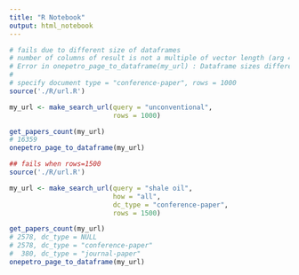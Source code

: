 ```yaml
---
title: "R Notebook"
output: html_notebook
---
```



```r
# fails due to different size of dataframes
# number of columns of result is not a multiple of vector length (arg 40)
# Error in onepetro_page_to_dataframe(my_url) : Dataframe sizes different
# 
# specify document type = "conference-paper", rows = 1000
source('./R/url.R')

my_url <- make_search_url(query = "unconventional",
                          rows = 1000)

get_papers_count(my_url)
# 16359
onepetro_page_to_dataframe(my_url)
```



```r
## fails when rows=1500
source('./R/url.R')

my_url <- make_search_url(query = "shale oil", 
                          how = "all", 
                          dc_type = "conference-paper",
                          rows = 1500)

get_papers_count(my_url)
# 2578, dc_type = NULL
# 2578, dc_type = "conference-paper"
#  380, dc_type = "journal-paper"
onepetro_page_to_dataframe(my_url)
```